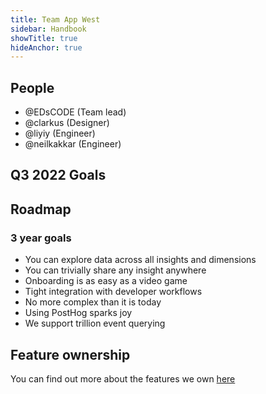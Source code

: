 ```yaml
---
title: Team App West
sidebar: Handbook
showTitle: true
hideAnchor: true
---
```




## People

- @EDsCODE (Team lead)
- @clarkus (Designer)
- @liyiy (Engineer)
- @neilkakkar (Engineer)

<Mission />

## Q3 2022 Goals

<Objectives />

## Roadmap

### 3 year goals
* You can explore data across all insights and dimensions
* You can trivially share any insight anywhere
* Onboarding is as easy as a video game
* Tight integration with developer workflows
* No more complex than it is today
* Using PostHog sparks joy
* We support trillion event querying

## Feature ownership
You can find out more about the features we own [here](/handbook/engineering/feature-ownership)